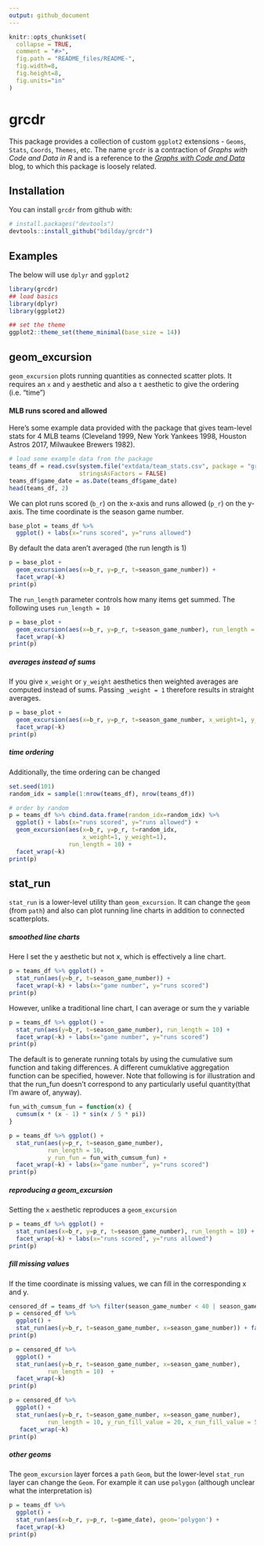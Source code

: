 ```yaml
---
output: github_document
---
```


<!-- README.md is generated from README.Rmd. Please edit that file -->

```r
knitr::opts_chunk$set(
  collapse = TRUE,
  comment = "#>",
  fig.path = "README_files/README-",
  fig.width=8,
  fig.height=8,
  fig.units="in"
)
```

# grcdr

This package provides a collection of custom `ggplot2` extensions - `Geoms`, `Stats`, `Coords`, `Themes`, etc. The name `grcdr` is a contraction of *Graphs with Code and Data in R* and is a reference to the [*Graphs with Code and Data*](http://graphswithcodeanddata.xyz/) blog, to which this package is loosely related.

## Installation

You can install `grcdr` from github with:

```r
# install.packages("devtools")
devtools::install_github("bdilday/grcdr")
```

## Examples

The below will use `dplyr` and `ggplot2`

```r
library(grcdr)
## load basics
library(dplyr)
library(ggplot2)

## set the theme
ggplot2::theme_set(theme_minimal(base_size = 14))
```


## geom_excursion

`geom_excursion` plots running quantities as connected scatter plots. It requires an `x` and `y` aesthetic and also a `t` aesthetic to give the ordering (i.e. "time")

#### MLB runs scored and allowed 

Here's some example data provided with the package that gives team-level stats for 4 MLB teams (Cleveland 1999, New York Yankees 1998, Houston Astros 2017, Milwaukee Brewers 1982). 

``` r
# load some example data from the package
teams_df = read.csv(system.file("extdata/team_stats.csv", package = "grcdr"),
                    stringsAsFactors = FALSE)
teams_df$game_date = as.Date(teams_df$game_date)
head(teams_df, 2)
```

We can plot runs scored (`b_r`) on the x-axis and runs allowed (`p_r`) on the y-axis. The time coordinate is the season game number.

``` r
base_plot = teams_df %>% 
  ggplot() + labs(x="runs scored", y="runs allowed")
```

By default the data aren't averaged (the run length is 1)

``` r
p = base_plot + 
  geom_excursion(aes(x=b_r, y=p_r, t=season_game_number)) + 
  facet_wrap(~k)
print(p)
```

The `run_length` parameter controls how many items get summed. The following uses `run_length = 10`

``` r
p = base_plot + 
  geom_excursion(aes(x=b_r, y=p_r, t=season_game_number), run_length = 10) + 
  facet_wrap(~k)
print(p)
```

##### averages instead of sums

If you give `x_weight` or `y_weight` aesthetics then weighted averages are computed instead of sums. Passing `_weight = 1` therefore results in straight averages.

``` r
p = base_plot + 
  geom_excursion(aes(x=b_r, y=p_r, t=season_game_number, x_weight=1, y_weight=1), run_length = 10) + 
  facet_wrap(~k)
print(p)
```

##### time ordering

Additionally, the time ordering can be changed

``` r
set.seed(101)
random_idx = sample(1:nrow(teams_df), nrow(teams_df))

# order by random
p = teams_df %>% cbind.data.frame(random_idx=random_idx) %>%  
  ggplot() + labs(x="runs scored", y="runs allowed") + 
  geom_excursion(aes(x=b_r, y=p_r, t=random_idx, 
                     x_weight=1, y_weight=1), 
                 run_length = 10) + 
  facet_wrap(~k)
print(p)
```


## stat_run

`stat_run` is a lower-level utility than `geom_excursion`. It can change the `geom` (from `path`) and also can plot running line charts in addition to connected scatterplots.

##### smoothed line charts

Here I set the y aesthetic but not x, which is effectively a line chart.

``` r
p = teams_df %>% ggplot() +
  stat_run(aes(y=b_r, t=season_game_number)) + 
  facet_wrap(~k) + labs(x="game number", y="runs scored")
print(p)
```


However, unlike a traditional line chart, I can average or sum the y variable

``` r
p = teams_df %>% ggplot() +
  stat_run(aes(y=b_r, t=season_game_number), run_length = 10) + 
  facet_wrap(~k) + labs(x="game number", y="runs scored")
print(p)
```

The default is to generate running totals by using the cumulative sum function and taking differences. A different cumuklative aggregation function can be specified, however. Note that following is for illustration and that the run_fun doesn't correspond to any particularly useful quantity(that I'm aware of, anyway).

``` r
fun_with_cumsum_fun = function(x) {
  cumsum(x * (x - 1) * sin(x / 5 * pi))
}

p = teams_df %>% ggplot() +
  stat_run(aes(y=p_r, t=season_game_number), 
           run_length = 10,
           y_run_fun = fun_with_cumsum_fun) + 
  facet_wrap(~k) + labs(x="game number", y="runs scored")
print(p)
```

##### reproducing a geom_excursion

Setting the `x` aesthetic reproduces a `geom_excursion`

``` r
p = teams_df %>% ggplot() +
  stat_run(aes(x=b_r, y=p_r, t=season_game_number), run_length = 10) + 
  facet_wrap(~k) + labs(x="runs scored", y="runs allowed")
print(p)
```

##### fill missing values

If the time coordinate is missing values, we can fill in the corresponding x and y.

``` r
censored_df = teams_df %>% filter(season_game_number < 40 | season_game_number >60) 
p = censored_df %>% 
  ggplot() + 
  stat_run(aes(y=b_r, t=season_game_number, x=season_game_number)) + facet_wrap(~k)
print(p)

p = censored_df %>% 
  ggplot() + 
  stat_run(aes(y=b_r, t=season_game_number, x=season_game_number), 
           run_length = 10)  + 
  facet_wrap(~k)
print(p)

p = censored_df %>% 
  ggplot() + 
  stat_run(aes(y=b_r, t=season_game_number, x=season_game_number), 
           run_length = 10, y_run_fill_value = 20, x_run_fill_value = 50) + 
   facet_wrap(~k)
print(p)
```

##### other geoms

The `geom_excursion` layer forces a `path` `Geom`, but the lower-level `stat_run` layer can change the `Geom`. For example it can use `polygon` (although unclear what the interpretation is)

``` r
p = teams_df %>% 
  ggplot() + 
  stat_run(aes(x=b_r, y=p_r, t=game_date), geom='polygon') + 
  facet_wrap(~k)
print(p)
```

